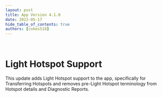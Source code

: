 ```yaml
---
layout: post
title: App Version 4.1.0
date: 2022-05-17
hide_table_of_contents: true
authors: [cokes518]
---
```


&nbsp;

# Light Hotspot Support

This update adds Light Hotspot support to the app, specifically for Transferring Hotspots and
removes pre-Light Hotspot terminology from Hotspot details and Diagnostic Reports.
